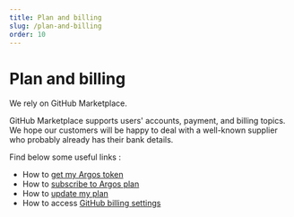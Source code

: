 ```yaml
---
title: Plan and billing
slug: /plan-and-billing
order: 10
---
```


# Plan and billing

We rely on GitHub Marketplace.

GitHub Marketplace supports users' accounts, payment, and billing topics. We hope our customers will be happy to deal with a well-known supplier who probably already has their bank details.

Find below some useful links :

- How to [get my Argos token](https://github.com/marketplace/argos-ci)
- How to [subscribe to Argos plan](https://github.com/marketplace/argos-ci)
- How to [update my plan](https://github.com/marketplace/argos-ci)
- How to access [GitHub billing settings](https://github.com/settings/billing)
